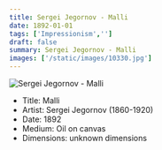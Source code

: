 ```yaml
---
title: Sergei Jegornov - Malli
date: 1892-01-01
tags: ['Impressionism','']
draft: false
summary: Sergei Jegornov - Malli
images: ['/static/images/10330.jpg']
---
```


![Sergei Jegornov - Malli](/static/images/10330.jpg)

* Title: Malli
* Artist: Sergei Jegornov (1860-1920)
* Date: 1892
* Medium: Oil on canvas
* Dimensions: unknown dimensions


